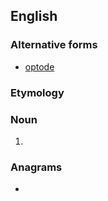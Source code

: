 ==English==

===Alternative forms===
* [[optode]]

===Etymology===
{{blend|en|optical|electrode}}

===Noun===
{{en-noun}}

# {{alternative spelling of|en|optode}}

===Anagrams===
* {{anagrams|en|a=deooprt|pet door|toe drop|torpedo|trooped}}